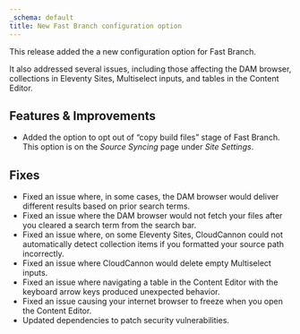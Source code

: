 ```yaml
---
_schema: default
title: New Fast Branch configuration option
---
```

This release added the a new configuration option for Fast Branch.

It also addressed several issues, including those affecting the DAM browser, collections in Eleventy Sites, Multiselect inputs, and tables in the Content Editor.

## Features & Improvements

* Added the option to opt out of “copy build files” stage of Fast Branch. This option is on the *Source Syncing* page under *Site Settings*.

## Fixes

* Fixed an issue where, in some cases, the DAM browser would deliver different results based on prior search terms.
* Fixed an issue where the DAM browser would not fetch your files after you cleared a search term from the search bar.
* Fixed an issue where, on some Eleventy Sites, CloudCannon could not automatically detect collection items if you formatted your source path incorrectly.
* Fixed an issue where CloudCannon would delete empty Multiselect inputs.
* Fixed an issue where navigating a table in the Content Editor with the keyboard arrow keys produced unexpected behavior.
* Fixed an issue causing your internet browser to freeze when you open the Content Editor.
* Updated dependencies to patch security vulnerabilities.